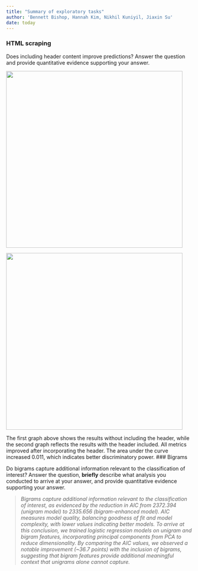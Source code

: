 ```yaml
---
title: "Summary of exploratory tasks"
author: 'Bennett Bishop, Hannah Kim, Nikhil Kuniyil, Jiaxin Su'
date: today
---
```


### HTML scraping

Does including header content improve predictions? Answer the question and provide quantitative evidence supporting your answer.

![](images/figure1.png){width="477"}

![](images/figure2.png){width="477"}

The first graph above shows the results without including the header, while the second graph reflects the results with the header included. All metrics improved after incorporating the header. The area under the curve increased 0.011, which indicates better discriminatory power. 
### Bigrams

Do bigrams capture additional information relevant to the classification of interest? Answer the question, **briefly** describe what analysis you conducted to arrive at your answer, and provide quantitative evidence supporting your answer.

> *Bigrams capture additional information relevant to the classification of interest, as evidenced by the reduction in AIC from 2372.394 (unigram model) to 2335.656 (bigram-enhanced model). AIC measures model quality, balancing goodness of fit and model complexity, with lower values indicating better models. To arrive at this conclusion, we trained logistic regression models on unigram and bigram features, incorporating principal components from PCA to reduce dimensionality. By comparing the AIC values, we observed a notable improvement (\~36.7 points) with the inclusion of bigrams, suggesting that bigram features provide additional meaningful context that unigrams alone cannot capture.*
